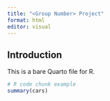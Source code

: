 ```yaml
---
title: "<Group Number> Project"
format: html
editor: visual
---
```


## Introduction

This is a bare Quarto file for R.

```r
# R code chunk example
summary(cars)
```